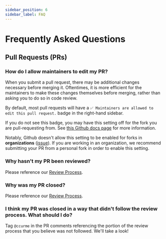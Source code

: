 ```yaml
---
sidebar_position: 6
sidebar_label: FAQ
---
```

# Frequently Asked Questions

## Pull Requests (PRs)

### How do I allow maintainers to edit my PR?

When you submit a pull request, there may be additional changes
necessary before merging it. Oftentimes, it is more efficient for the
maintainers to make these changes themselves before merging, rather than asking you
to do so in code review.

By default, most pull requests will have a
`✅ Maintainers are allowed to edit this pull request.`
badge in the right-hand sidebar.

If you do not see this badge, you may have this setting off for the fork you are
pull-requesting from. See [this Github docs page](https://docs.github.com/en/pull-requests/collaborating-with-pull-requests/working-with-forks/allowing-changes-to-a-pull-request-branch-created-from-a-fork)
for more information.

Notably, Github doesn't allow this setting to be enabled for forks in **organizations** ([issue](https://github.com/orgs/community/discussions/5634)).
If you are working in an organization, we recommend submitting your PR from a personal
fork in order to enable this setting.

### Why hasn't my PR been reviewed?

Please reference our [Review Process](review_process.mdx).

### Why was my PR closed?

Please reference our [Review Process](review_process.mdx).

### I think my PR was closed in a way that didn't follow the review process. What should I do?

Tag `@ccurme` in the PR comments referencing the portion of the review
process that you believe was not followed. We'll take a look!
